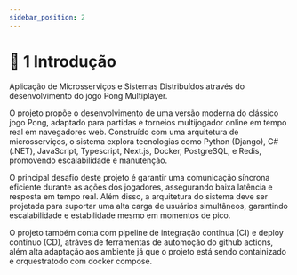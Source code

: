 ```yaml
---
sidebar_position: 2
---
```


# 🚧 1 Introdução
Aplicação de Microsserviços e Sistemas Distribuídos através do desenvolvimento do jogo Pong Multiplayer.

O projeto propõe o desenvolvimento de uma versão moderna do clássico jogo Pong, adaptado para partidas e torneios multijogador online em tempo real em navegadores web. Construído com uma arquitetura de microsserviços, o sistema explora tecnologias como Python (Django), C# (.NET), JavaScript, Typescript, Next.js, Docker, PostgreSQL, e Redis, promovendo escalabilidade e manutenção.

O principal desafio deste projeto é garantir uma comunicação síncrona eficiente durante as ações dos jogadores, assegurando baixa latência e resposta em tempo real. Além disso, a arquitetura do sistema deve ser projetada para suportar uma alta carga de usuários simultâneos, garantindo escalabilidade e estabilidade mesmo em momentos de pico.

O projeto também conta com pipeline de integração continua (CI) e deploy continuo (CD), atráves de ferramentas de automoção do github actions, além alta adaptação aos ambiente já que o projeto está sendo containizado e orquestratodo com docker compose.


